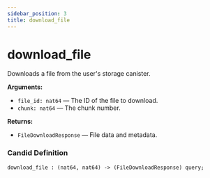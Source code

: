 ```yaml
---
sidebar_position: 3
title: download_file
---
```

# download_file

Downloads a file from the user's storage canister.

**Arguments:**

- `file_id: nat64` — The ID of the file to download.
- `chunk: nat64` — The chunk number.

**Returns:**

- `FileDownloadResponse` — File data and metadata.

### Candid Definition

```candid
download_file : (nat64, nat64) -> (FileDownloadResponse) query;
```